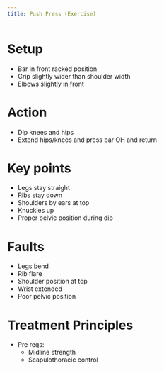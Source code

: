 ```yaml
---
title: Push Press (Exercise)
---
```




# Setup

- Bar in front racked position
- Grip slightly wider than shoulder width
- Elbows slightly in front

# Action

- Dip knees and hips
- Extend hips/knees and press bar OH and return


# Key points

- Legs stay straight
- Ribs stay down
- Shoulders by ears at top
- Knuckles up
- Proper pelvic position during dip

# Faults 

- Legs bend 
- Rib flare
- Shoulder position at top
- Wrist extended
- Poor pelvic position

# Treatment Principles

- Pre reqs:
    - Midline strength
    - Scapulothoracic control